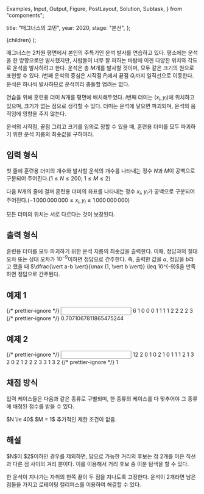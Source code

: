   Examples,
  Input,
  Output,
  Figure,
  PostLayout,
  Solution,
  Subtask,
} from "components";

  title: "매그너스의 고민",
  year: 2020,
  stage: "본선",
};

  <PostLayout meta={meta}>{children}</PostLayout>
);

매그너스는 $2$차원 평면에서 본인의 주특기인 운석 발사를 연습하고 있다. 평소에는 운석을 한 방향으로만 발사했지만, 사람들이 너무 잘 피하는 바람에 이젠 다양한 위치와 각도로 운석을 발사하려고 한다. 운석은 총 $M$개를 발사할 것이며, 모두 같은 크기의 원으로 표현할 수 있다. $i$번째 운석의 중심은 시작점 $P_i$에서 끝점 $Q_i$까지 일직선으로 이동한다. 운석은 하나씩 발사하므로 운석끼리 충돌할 염려는 없다.

연습을 위해 훈련용 더미 $N$개를 평면에 배치해두었다. $i$번째 더미는 $(x_i, y_i)$에 위치하고 있으며, 크기가 없는 점으로 생각할 수 있다. 더미는 운석에 닿으면 파괴되며, 운석의 움직임에 영향을 주지 않는다.

운석의 시작점, 끝점 그리고 크기를 임의로 정할 수 있을 때, 훈련용 더미를 모두 파괴하기 위한 운석 지름의 최솟값을 구하여라.

## 입력 형식

첫 줄에 훈련용 더미의 개수와 발사할 운석의 개수를 나타내는 정수 $N$과 $M$이 공백으로 구분되어 주어진다.($1 \le N \le 200$; $1 \le M \le 2$)

다음 $N$개의 줄에 걸쳐 훈련용 더미의 좌표를 나타내는 정수 $x_i$, $y_i$가 공백으로 구분되어 주어진다.($-1\,000\,000\,000 \le x_i,y_i \le 1\,000\,000\,000$)

모든 더미의 위치는 서로 다르다는 것이 보장된다.

## 출력 형식

훈련용 더미를 모두 파괴하기 위한 운석 지름의 최솟값을 츨력한다. 이때, 정답과의 절대 오차 또는 상대 오차가 $10^{-9}$이하면 정답으로 간주한다. 즉, 출력한 값을 $a$, 정답을 $b$라고 했을 때 $\dfrac{\vert a-b \vert}{\max (1, \vert b \vert)} \leq 10^{-9}$을 만족하면 정답으로 간주된다.

## 예제 1

<Examples>
  {/* prettier-ignore */}
  <Input>
6 1
0 0
0 1
1 1
1 2
2 2
2 3
  </Input>
  {/* prettier-ignore */}
  <Output>
0.7071067811865475244
  </Output>
</Examples>

## 예제 2

<Examples>
  {/* prettier-ignore */}
  <Input>
12 2
0 1
0 2
1 0
1 1
1 2
1 3
2 0
2 1
2 2
2 3
3 1
3 2
  </Input>
  {/* prettier-ignore */}
  <Output>
1
  </Output>
</Examples>

## 채점 방식

입력 케이스들은 다음과 같은 종류로 구별되며, 한 종류의 케이스를 다 맞추어야 그 종류에 배정된 점수를 받을 수 있다.

<Subtask index={1} score={18}>
  $N \le 40$
</Subtask>
<Subtask index={2} score={19}>
  $M = 1$
</Subtask>
<Subtask index={3} score={63}>
  추가적인 제한 조건이 없음.
</Subtask>

## 해설

<Solution>
$N$이 $2$이하인 경우를 제외하면, 답으로 가능한 거리의 후보는 점 2개를 이은 직선과 다른 점 사이의 겨리 뿐이다. 이를 이용해서 거리 후보 중 이분 탐색을 할 수 있다.

한 운석이 지나가는 자취의 한쪽 끝이 두 점을 지나도록 고정한다. 운석이 2개라면 남은 점들을 가지고 로테이팅 캘리퍼스를 이용하여 해결할 수 있다.

</Solution>
